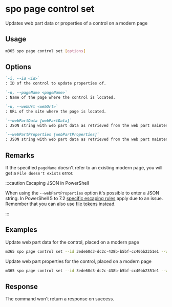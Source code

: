 
# spo page control set

Updates web part data or properties of a control on a modern page

## Usage

```sh
m365 spo page control set [options]
```

## Options

```md defintion-list
`-i, --id <id>`
: ID of the control to update properties of.

`-n, --pageName <pageName>`
: Name of the page where the control is located.

`-u, --webUrl <webUrl>`
: URL of the site where the page is located.

`--webPartData [webPartData]`
: JSON string with web part data as retrieved from the web part maintenance mode. Specify either `webPartProperties` or `webPartData` but not both.

`--webPartProperties [webPartProperties]`
: JSON string with web part data as retrieved from the web part maintenance mode. Specify either `webPartProperties` or `webPartData` but not both.
```

<Global />

## Remarks

If the specified `pageName` doesn't refer to an existing modern page, you will get a `File doesn't exists` error.

:::caution Escaping JSON in PowerShell

When using the `--webPartProperties` option it's possible to enter a JSON string. In PowerShell 5 to 7.2 [specific escaping rules](./../../../user-guide/using-cli.mdx#escaping-double-quotes-in-powershell) apply due to an issue. Remember that you can also use [file tokens](./../../../user-guide/using-cli.mdx#passing-complex-content-into-cli-options) instead.

:::

## Examples

Update web part data for the control, placed on a modern page

```sh
m365 spo page control set --id 3ede60d3-dc2c-438b-b5bf-cc40bb2351e1 --webUrl https://contoso.sharepoint.com/sites/team-a --pageName home.aspx --webPartData '{"title":"New WP Title","properties": {"description": "New description"}}'
```

Update web part properties for the control, placed on a modern page

```sh
m365 spo page control set --id 3ede60d3-dc2c-438b-b5bf-cc40bb2351e1 --webUrl https://contoso.sharepoint.com/sites/team-a --pageName home.aspx --webPartProperties '{"description": "New description"}'
```

## Response

The command won't return a response on success.
